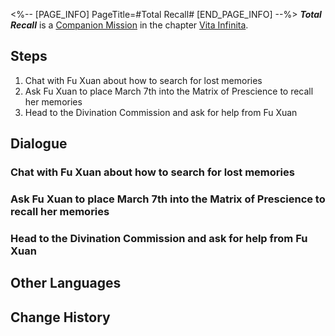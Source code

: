<%-- [PAGE_INFO]
PageTitle=#Total Recall#
[END_PAGE_INFO] --%>
{{Stub|Dialogue, characters, and location(s)}}
{{Mission Infobox
|id            = 2020501
|title         = 
|image         = Mission Total Recall.png
|type          = Companion
|event_name    = 
|chapter       = Vita Infinita (Companion Mission Chapter)
|requirements  = [[Trailblaze Mission]] ''[[Obsequies Performed, A Long Road Ahead]]'' completed
|summary       = Despite her thrilling adventure in the memory palace, March 7th was unable to recover her lost memories.<br />Nevertheless, the experience itself becomes a new memory for her.
|characters    = <!--characters that appear in this mission-->
|startLocation = <!--location as it intially appears on the mission screen-->
|world         = <!--i.e. Penacony-->
|area          = <!--i.e. A Child's Dream-->
|prev          = 
|next          = 
|exp           = 450
|credits       = 90000
|stellarJade   = 
|other         = {{Card List|Traveler's Guide*8; Lost Crystal*8; Oath of Steel*6|delim=;}}
}}
'''''Total Recall''''' is a [[Companion Mission]] in the chapter [[Vita Infinita (Companion Mission Chapter)|Vita Infinita]].

==Steps==
# Chat with Fu Xuan about how to search for lost memories
# Ask Fu Xuan to place March 7th into the Matrix of Prescience to recall her memories
# Head to the Divination Commission and ask for help from Fu Xuan

<!--
==Gameplay Notes==

--><!--
==Trial Character==

-->
==Dialogue==
{{Stub Dialogue}}
{{Dialogue Start}}
:{{tx}}
{{Dialogue End}}

===Chat with Fu Xuan about how to search for lost memories===
{{Mission Description|type=companion|location=<!--to be added-->|update|Fu Xuan is not opposed to the request to use the Matrix of Prescience Ultima to deduce the past. Seems like this isn't her first time helping someone with something like this.<br />As long as enough data is provided to support its calculations, deducing the past is the same as predicting the future for the Matrix of Prescience.}}
{{Dialogue Start}}
:{{tx}}
{{Dialogue End}}

===Ask Fu Xuan to place March 7th into the Matrix of Prescience to recall her memories===
{{Mission Description|type=companion|location=<!--to be added-->|update|The preparations are complete. All that is left is for March 7th to connect with the Matrix of Prescience Ultima. Then, you will be able to use the Matrix of Prescience's outstanding calculation capacity to explore her past.<br />March 7th seems to be a little anxious, and you are rather worried, too. However, you are unable to go with her on this journey. You have to put your faith in Fu Xuan's skills...}}
{{Dialogue Start}}
:{{tx}}
{{Dialogue End}}

===Head to the Divination Commission and ask for help from Fu Xuan===
{{Mission Description|type=companion|location=<!--to be added-->|update|After witnessing the wonders of the Matrix of Prescience Ultima, March 7th couldn't get the idea of using it to re-discover her past out of her head. She decides to ask for the master diviner's help with fulfilling this wish of hers.}}
{{Dialogue Start}}
:{{tx}}
{{Dialogue End}}

==Other Languages==
{{Other Languages
|en   = Total Recall
|zhs  = 全面回忆
|zht  = 全面回憶
|ja   = 全て追憶
|ko   = 전반적 회상
|es   = Podemos recordarlo por usted
|fr   = Total Recall
|ru   = Вспомнить всё
|th   = หวนย้อนความทรงจำ
|vi   = Hồi Ức Toàn Diện
|de   = Lückenlose Erinnerung
|id   = Mengenang Penuh
|pt   = A Vingadora do Futuro
}}

==Change History==
{{Change History|1.3}}
